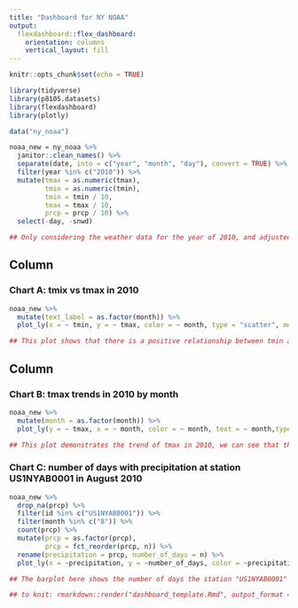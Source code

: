 ```yaml
---
title: "Dashboard for NY NOAA"
output: 
  flexdashboard::flex_dashboard:
    orientation: columns
    vertical_layout: fill
---
```


```r
knitr::opts_chunk$set(echo = TRUE)

library(tidyverse)
library(p8105.datasets)
library(flexdashboard)
library(plotly)
```


```r
data("ny_noaa")

noaa_new = ny_noaa %>% 
  janitor::clean_names() %>%
  separate(date, into = c("year", "month", "day"), convert = TRUE) %>% 
  filter(year %in% c("2010")) %>% 
  mutate(tmax = as.numeric(tmax), 
         tmin = as.numeric(tmin),
         tmin = tmin / 10,
         tmax = tmax / 10,
         prcp = prcp / 10) %>% 
  select(-day, -snwd)

## Only considering the weather data for the year of 2010, and adjusted some variables to make them within reasonable ranges.
```

Column {data-width=650}
-----------------------------------------------------------------------

### Chart A: tmix vs tmax in 2010

```r
noaa_new %>% 
  mutate(text_label = as.factor(month)) %>% 
  plot_ly(x = ~ tmin, y = ~ tmax, color = ~ month, type = "scatter", mode = "markers", text = ~ text_label, alpha = 0.5)

## This plot shows that there is a positive relationship between tmin and tmax in 2010: as tmin increases, tmax increases. 
```

Column {data-width=350}
-----------------------------------------------------------------------

### Chart B: tmax trends in 2010 by month

```r
noaa_new %>% 
  mutate(month = as.factor(month)) %>% 
  plot_ly(y = ~ tmax, x = ~ month, color = ~ month, text = ~ month,type = "box", colors = "viridis")

## This plot demonstrates the trend of tmax in 2010, we can see that the tmax are higher in summer months and lower in colder months. 
```

### Chart C: number of days with precipitation at station US1NYAB0001 in August 2010

```r
noaa_new %>% 
  drop_na(prcp) %>% 
  filter(id %in% c("US1NYAB0001")) %>% 
  filter(month %in% c("8")) %>%
  count(prcp) %>% 
  mutate(prcp = as.factor(prcp),
         prcp = fct_reorder(prcp, n)) %>% 
  rename(precipitation = prcp, number_of_days = n) %>% 
  plot_ly(x = ~precipitation, y = ~number_of_days, color = ~precipitation, type = "bar", colors = "viridis")

## The barplot here shows the number of days the station "US1NYAB0001" detected precipitation in August 2010. There were 14 days that the station detect 0 mm of precipitation and 2 days with 1.3 mm of precipitation.

## to knit: rmarkdown::render("dashboard_template.Rmd", output_format = "flexdashboard::flex_dashboard")
```

